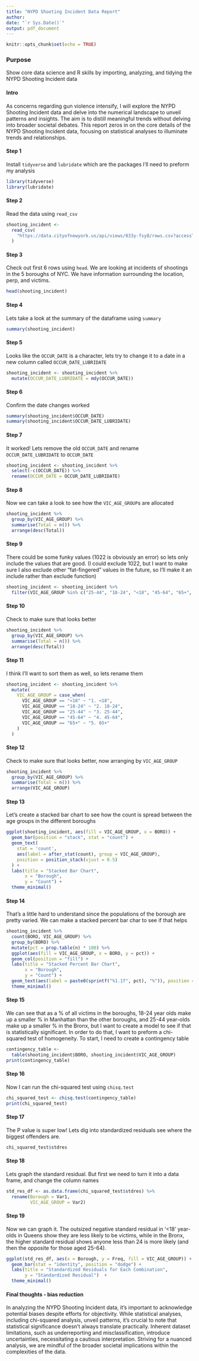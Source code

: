 ```yaml
---
title: "NYPD Shooting Incident Data Report"
author: 
date: "`r Sys.Date()`"
output: pdf_document
---
```


```r
knitr::opts_chunk$set(echo = TRUE)
```

### Purpose
Show core data science and R skills by importing, analyzing, and tidying the NYPD Shooting Incident data

#### Intro
As concerns regarding gun violence intensify, I will explore the NYPD Shooting Incident data and delve into the numerical landscape to unveil patterns and insights. The aim is to distill meaningful trends without delving into broader societal debates. This report zeros in on the core details of the NYPD Shooting Incident data, focusing on statistical analyses to illuminate trends and relationships.

#### Step 1
Install `tidyverse` and `lubridate` which are the packages I'll need to preform my analysis

```r
library(tidyverse)
library(lubridate)
```

#### Step 2
Read the data using `read_csv`

```r
shooting_incident <-
  read_csv(
    "https://data.cityofnewyork.us/api/views/833y-fsy8/rows.csv?accessType=DOWNLOAD"
  )
```

#### Step 3
Check out first 6 rows using `head`. We are looking at incidents of shootings in the 5 boroughs of NYC. We have information surrounding the location, perp, and victims.

```r
head(shooting_incident)
```

#### Step 4
Lets take a look at the summary of the dataframe using `summary`

```r
summary(shooting_incident)
```

#### Step 5
Looks like the `OCCUR_DATE` is a character, lets try to change it to a date in a new column called `OCCUR_DATE_LUBRIDATE`

```r
shooting_incident <- shooting_incident %>%
  mutate(OCCUR_DATE_LUBRIDATE = mdy(OCCUR_DATE)) 
```

#### Step 6
Confirm the date changes worked

```r
summary(shooting_incident$OCCUR_DATE)
summary(shooting_incident$OCCUR_DATE_LUBRIDATE)
```

#### Step 7
It worked! Lets remove the old `OCCUR_DATE` and rename `OCCUR_DATE_LUBRIDATE` to `OCCUR_DATE`

```r
shooting_incident <- shooting_incident %>%
  select(-c(OCCUR_DATE)) %>%
  rename(OCCUR_DATE = OCCUR_DATE_LUBRIDATE)

```

#### Step 8
Now we can take a look to see how the `VIC_AGE_GROUP`s are allocated

```r
shooting_incident %>%
  group_by(VIC_AGE_GROUP) %>%
  summarise(Total = n()) %>%
  arrange(desc(Total))
```

#### Step 9
There could be some funky values (1022 is obviously an error) so lets only include the values that are good. (I could exclude 1022, but I want to make sure I also exclude other "fat-fingered" values in the future, so I'll make it an include rather than exclude function)

```r
shooting_incident <- shooting_incident %>%
  filter(VIC_AGE_GROUP %in% c("25-44", "18-24", "<18", "45-64", "65+", "UNKNOWN"))
```

#### Step 10
Check to make sure that looks better

```r
shooting_incident %>%
  group_by(VIC_AGE_GROUP) %>%
  summarise(Total = n()) %>%
  arrange(desc(Total))
```

#### Step 11
I think I'll want to sort them as well, so lets rename them

```r
shooting_incident <- shooting_incident %>%
  mutate(
    VIC_AGE_GROUP = case_when(
      VIC_AGE_GROUP == "<18" ~ "1. <18",
      VIC_AGE_GROUP == "18-24" ~ "2. 18-24",
      VIC_AGE_GROUP == "25-44" ~ "3. 25-44",
      VIC_AGE_GROUP == "45-64" ~ "4. 45-64",
      VIC_AGE_GROUP == "65+" ~ "5. 65+"
    )
  )

```

#### Step 12
Check to make sure that looks better, now arranging by `VIC_AGE_GROUP`

```r
shooting_incident %>%
  group_by(VIC_AGE_GROUP) %>%
  summarise(Total = n()) %>%
  arrange(VIC_AGE_GROUP)
```

#### Step 13
Let's create a stacked bar chart to see how the count is spread between the age groups in the different boroughs

```r
ggplot(shooting_incident, aes(fill = VIC_AGE_GROUP, x = BORO)) +
  geom_bar(position = "stack", stat = "count") +
  geom_text(
    stat = 'count',
    aes(label = after_stat(count), group = VIC_AGE_GROUP),
    position = position_stack(vjust = 0.5)
  ) +
  labs(title = "Stacked Bar Chart",
       x = "Borough",
       y = "Count") +
  theme_minimal()
```

#### Step 14
That's a little hard to understand since the populations of the borough are pretty varied. We can make a stacked percent bar char to see if that helps

```r
shooting_incident %>%
  count(BORO, VIC_AGE_GROUP) %>%
  group_by(BORO) %>%
  mutate(pct = prop.table(n) * 100) %>%
  ggplot(aes(fill = VIC_AGE_GROUP, x = BORO, y = pct)) +
  geom_col(position = "fill") +
  labs(title = "Stacked Percent Bar Chart",
       x = "Borough",
       y = "Count") +
  geom_text(aes(label = paste0(sprintf("%1.1f", pct), "%")), position = position_fill(vjust = 0.5)) +
  theme_minimal()

```

#### Step 15
We can see that as a % of all victims in the boroughs, 18-24 year olds make up a smaller % in Manhattan than the other boroughs, and 25-44 year-olds make up a smaller % in the Bronx, but I want to create a model to see if that is statistically significant. In order to do that, I want to preform a chi-squared test of homogeneity. To start, I need to create a contingency table

```r
contingency_table <-
  table(shooting_incident$BORO, shooting_incident$VIC_AGE_GROUP)
print(contingency_table)
```

#### Step 16
Now I can run the chi-squared test using `chisq.test`

```r
chi_squared_test <- chisq.test(contingency_table)
print(chi_squared_test)
```

#### Step 17
The P value is super low! Lets dig into standardized residuals see where the biggest offenders are.

```r
chi_squared_test$stdres
```

#### Step 18
Lets graph the standard residual. But first we need to turn it into a data frame, and change the column names

```r
std_res_df <- as.data.frame(chi_squared_test$stdres) %>%
  rename(Borough = Var1,
         VIC_AGE_GROUP = Var2)
```

#### Step 19
Now we can graph it. The outsized negative standard residual in '\<18' year-olds in Queens show they are less likely to be victims, while in the Bronx, the higher standard residual shows anyone less than 24 is more likely (and then the opposite for those aged 25-64).

```r
ggplot(std_res_df, aes(x = Borough, y = Freq, fill = VIC_AGE_GROUP)) +
  geom_bar(stat = "identity", position = "dodge") +
  labs(title = "Standardized Residuals for Each Combination",
       y = "Standardized Residual")  +
  theme_minimal()
```

#### Final thoughts - bias reduction
In analyzing the NYPD Shooting Incident data, it's important to acknowledge potential biases despite efforts for objectivity. While statistical analyses, including chi-squared analysis, unveil patterns, it's crucial to note that statistical significance doesn't always translate practically. Inherent dataset limitations, such as underreporting and misclassification, introduce uncertainties, necessitating a cautious interpretation. Striving for a nuanced analysis, we are mindful of the broader societal implications within the complexities of the data.
